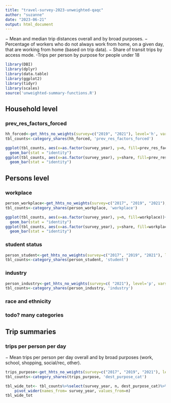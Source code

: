 ```yaml
---
title: "travel-survey-2023-unweighted-qaqc"
author: "suzanne"
date: "2023-06-21"
output: html_document
---
```




−	Mean and median trip distances overall and by broad purposes.
−	Percentage of workers who do not always work from home, on a given day, that are working from home (based on trip data).
−	Share of transit trips by access mode.
-Trips per person by purpose for people under 18
```r
library(DBI)
library(dplyr)
library(data.table)
library(ggplot2)
library(tidyr)
library(scales)
source('unweighted-summary-functions.R')

```


## Household level
### prev_res_factors_forced
```r
hh_forced<-get_hhts_no_weights(survey=c("2019", "2021"), level='h', vars='prev_res_factors_forced')
tbl_counts<-category_shares(hh_forced, 'prev_res_factors_forced')

```
```r
ggplot(tbl_counts, aes(x=as.factor(survey_year), y=n, fill=prev_res_factors_forced))+
  geom_bar(stat = "identity")
ggplot(tbl_counts, aes(x=as.factor(survey_year), y=share, fill=prev_res_factors_forced))+
  geom_bar(stat = "identity")
```

## Persons level
### workplace

```r
person_workplace<-get_hhts_no_weights(survey=c("2017", "2019", "2021"), level='p', vars='workplace')
tbl_counts<-category_shares(person_workplace, 'workplace')

```


```r
ggplot(tbl_counts, aes(x=as.factor(survey_year), y=n, fill=workplace))+
  geom_bar(stat = "identity")
ggplot(tbl_counts, aes(x=as.factor(survey_year), y=share, fill=workplace))+
  geom_bar(stat = "identity")

```

### student status

```r
person_student<-get_hhts_no_weights(survey=c("2017", "2019", "2021"), level='p', vars='student')
tbl_counts<-category_shares(person_student, 'student')

```

### industry
```r
person_industry<-get_hhts_no_weights(survey=c( "2021"), level='p', vars='industry')
tbl_counts<-category_shares(person_industry, 'industry')

```



### race and ethnicity
### todo? many categories


## Trip summaries

### trips per person per day

−	Mean trips per person per day overall and by broad purposes (work, school, shopping, social/rec, other).
```r
trips_purpose<-get_hhts_no_weights(survey=c("2017", "2019", "2021"), level='t', vars='dest_purpose_cat')
tbl_counts<-category_shares(trips_purpose, 'dest_purpose_cat')

```
```r
tbl_wide_tot<- tbl_counts%>%select(survey_year, n, dest_purpose_cat)%>%
    pivot_wider(names_from= survey_year, values_from=n)
tbl_wide_tot
```
